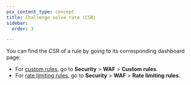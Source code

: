 ```yaml
---
pcx_content_type: concept
title: Challenge solve rate (CSR)
sidebar:
  order: 3

---
```



<Render file="challenge-solve-rate" />

You can find the CSR of a rule by going to its corresponding dashboard page:

- For [custom rules](/waf/custom-rules/), go to **Security** > **WAF** > **Custom rules**.
- For [rate limiting rules](/waf/rate-limiting-rules/), go to **Security** > **WAF** > **Rate limiting rules**.
